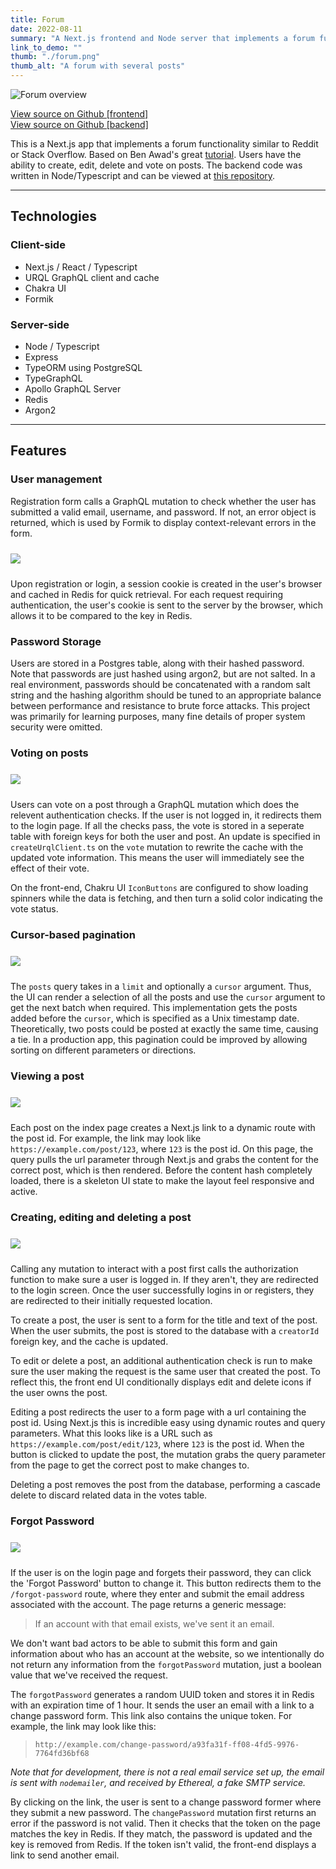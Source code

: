 ```yaml
---
title: Forum
date: 2022-08-11
summary: "A Next.js frontend and Node server that implements a forum functionality similar to Reddit or Stack Overflow."
link_to_demo: ""
thumb: "./forum.png"
thumb_alt: "A forum with several posts"
---
```

![Forum overview](./forum.png)

[View source on Github [frontend]](https://github.com/Woozl/forum-frontend)  
[View source on Github [backend]](https://github.com/Woozl/forum)


This is a Next.js app that implements a forum functionality similar to Reddit or Stack Overflow. Based on Ben Awad's great [tutorial](https://youtu.be/I6ypD7qv3Z8). Users have the ability to create, edit, delete and vote on posts. The backend code was written in Node/Typescript and can be viewed at [this repository](https://github.com/Woozl/forum).

---

## Technologies

### Client-side

- Next.js / React / Typescript
- URQL GraphQL client and cache
- Chakra UI
- Formik

### Server-side

- Node / Typescript
- Express
- TypeORM using PostgreSQL
- TypeGraphQL
- Apollo GraphQL Server
- Redis
- Argon2

---

## Features

### User management

Registration form calls a GraphQL mutation to check whether the user has submitted a valid email, username, and password. If not, an error object is returned, which is used by Formik to display context-relevant errors in the form.

<img src='./register.gif' style='max-width: 100%; display: block; margin: 1.5rem auto 1.5rem auto;' />

Upon registration or login, a session cookie is created in the user's browser and cached in Redis for quick retrieval. For each request requiring authentication, the user's cookie is sent to the server by the browser, which allows it to be compared to the key in Redis.

### Password Storage

Users are stored in a Postgres table, along with their hashed password. Note that passwords are just hashed using argon2, but are not salted. In a real environment, passwords should be concatenated with a random salt string and the hashing algorithm should be tuned to an appropriate balance between performance and resistance to brute force attacks. This project was primarily for learning purposes, many fine details of proper system security were omitted.

### Voting on posts

<img src='./upvote.gif' style='max-width: 100%; display: block; margin: 1.5rem auto 1.5rem auto;' />

Users can vote on a post through a GraphQL mutation which does the relevent authentication checks. If the user is not logged in, it redirects them to the login page. If all the checks pass, the vote is stored in a seperate table with foreign keys for both the user and post. An update is specified in `createUrqlClient.ts` on the `vote` mutation to rewrite the cache with the updated vote information. This means the user will immediately see the effect of their vote.

On the front-end, Chakru UI `IconButtons` are configured to show loading spinners while the data is fetching, and then turn a solid color indicating the vote status.

### Cursor-based pagination

<img src='./post-pagination.gif' style='max-width: 100%; display: block; margin: 1.5rem auto 1.5rem auto;' />

The `posts` query takes in a `limit` and optionally a `cursor` argument. Thus, the UI can render a selection of all the posts and use the `cursor` argument to get the next batch when required. This implementation gets the posts added before the `cursor`, which is specified as a Unix timestamp date. Theoretically, two posts could be posted at exactly the same time, causing a tie. In a production app, this pagination could be improved by allowing sorting on different parameters or directions.

### Viewing a post

<img src='./view-post.gif' style='max-width: 100%; display: block; margin: 1.5rem auto 1.5rem auto;' />

Each post on the index page creates a Next.js link to a dynamic route with the post id. For example, the link may look like `https://example.com/post/123`, where `123` is the post id. On this page, the query pulls the url parameter through Next.js and grabs the content for the correct post, which is then rendered. Before the content hash completely loaded, there is a skeleton UI state to make the layout feel responsive and active.

### Creating, editing and deleting a post

<img src='./create-edit-delete-post.gif' style='max-width: 100%; display: block; margin: 1.5rem auto 1.5rem auto;' />

Calling any mutation to interact with a post first calls the authorization function to make sure a user is logged in. If they aren't, they are redirected to the login screen. Once the user successfully logins in or registers, they are redirected to their initially requested location.

To create a post, the user is sent to a form for the title and text of the post. When the user submits, the post is stored to the database with a `creatorId` foreign key, and the cache is updated.

To edit or delete a post, an additional authentication check is run to make sure the user making the request is the same user that created the post. To reflect this, the front end UI conditionally displays edit and delete icons if the user owns the post.

Editing a post redirects the user to a form page with a url containing the post id. Using Next.js this is incredible easy using dynamic routes and query parameters. What this looks like is a URL such as `https://example.com/post/edit/123`, where `123` is the post id. When the button is clicked to update the post, the mutation grabs the query parameter from the page to get the correct post to make changes to.

Deleting a post removes the post from the database, performing a cascade delete to discard related data in the votes table.

### Forgot Password

<img src='./forgot-password.gif' style='max-width: 100%; display: block; margin: 1.5rem auto 1.5rem auto;' />

If the user is on the login page and forgets their password, they can click the 'Forgot Password' button to change it. This button redirects them to the `/forgot-password` route, where they enter and submit the email address associated with the account. The page returns a generic message:

> If an account with that email exists, we've sent it an email.

We don't want bad actors to be able to submit this form and gain information about who has an account at the website, so we intentionally do not return any information from the `forgotPassword` mutation, just a boolean value that we've received the request.

The `forgotPassword` generates a random UUID token and stores it in Redis with an expiration time of 1 hour. It sends the user an email with a link to a change password form. This link also contains the unique token. For example, the link may look like this:

> `http://example.com/change-password/a93fa31f-ff08-4fd5-9976-7764fd36bf68`

_Note that for development, there is not a real email service set up, the email is sent with `nodemailer`, and received by Ethereal, a fake SMTP service._

By clicking on the link, the user is sent to a change password former where they submit a new password. The `changePassword` mutation first returns an error if the password is not valid. Then it checks that the token on the page matches the key in Redis. If they match, the password is updated and the key is removed from Redis. If the token isn't valid, the front-end displays a link to send another email.

